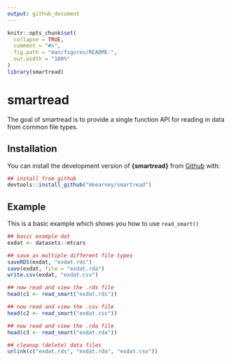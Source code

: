 ```yaml
---
output: github_document
---
```


<!-- README.md is generated from README.Rmd. Please edit that file -->

```r
knitr::opts_chunk$set(
  collapse = TRUE,
  comment = "#>",
  fig.path = "man/figures/README-",
  out.width = "100%"
)
library(smartread)
```
# smartread

The goal of smartread is to provide a single function API for reading in data from common file types.

## Installation

You can install the development version of **{smartread}** from [Github](https://github.com/mkearney/smartread) with:

```r
## install from github
devtools::install_github("mkearney/smartread")
```

## Example

This is a basic example which shows you how to use `read_smart()`

```r
## basic example dat
exdat <- datasets::mtcars

## save as multiple different file types
saveRDS(exdat, "exdat.rds")
save(exdat, file = "exdat.rda")
write.csv(exdat, "exdat.csv")

## now read and view the .rds file
head(c1 <- read_smart("exdat.rds"))

## now read and view the .csv file
head(c2 <- read_smart("exdat.csv"))

## now read and view the .rda file
head(c3 <- read_smart("exdat.rda"))
```



```r
## cleanup (delete) data files
unlink(c("exdat.rds", "exdat.rda", "exdat.csv"))
```
